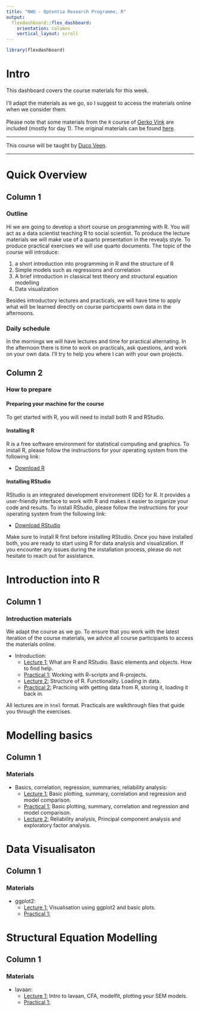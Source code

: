```yaml
---
title: "NWU - Optentia Research Programme, R"
output: 
  flexdashboard::flex_dashboard:
    orientation: columns
    vertical_layout: scroll
---
```


```r
library(flexdashboard)
```

<!-- https://chat.openai.com/chat/dd967c72-a49c-4f21-ab54-2e20284b6ab0 -->

# Intro {.sidebar}

This dashboard covers the course materials for this week. 
<br> <br>
I'll adapt the materials as we go, so I suggest to access the materials online when we consider them. 
<br> <br>
Please note that some materials from the `R` course of [Gerko Vink](https://www.gerkovink.com) are included (mostly for day 1). The original materials can be found [here](https://github.com/gerkovink/R).

---

This course will be taught by [Duco Veen](https://www.ducoveen.com/). <br>

---
# Quick Overview

## Column 1

### Outline

Hi we are going to develop a short course on programming with R. You will act as a data scientist teaching R to social scientist. To produce the lecture materials we will make use of a quarto presentation in the revealjs style. To produce practical exercises we will use quarto documents. The topic of the course will introduce:

1)	a short introduction into programming in R and the structure of R
2)	Simple models such as regressions and correlation
3)	A brief introduction in classical test theory and structural equation modelling 
4)	Data visualization

Besides introductory lectures and practicals, we will have time to apply what will be learned directly on course participants own data in the afternoons. 

### Daily schedule 

In the mornings we will have lectures and time for practical alternating. In the afternoon there is time to work on practicals, ask questions, and work on your own data. I'll try to help you where I can with your own projects.

<!-- | When?  |      | What?      | -->
<!-- |:--------|:-------|:-------------| -->
<!-- | 09.00 | 09.30  | Lecture | -->
<!-- | 09:30 | 10.15  | Practical | -->
<!-- | 10.15 | 10.45  | Discussion | -->
<!-- |       | **break** |            | -->
<!-- | 11.00 | 11.45  | Lecture | -->
<!-- | 11:45 | 12.30  | Practical | -->
<!-- | 14:00 | 14.30  | Discussion | -->
<!-- | 14:30 | 15:30 | Lecture | -->
<!-- |       | **break** |            | -->
<!-- | 15:45 | 16.30  | Practical | -->
<!-- | 16:30 | 17:00  | Discussion | -->



## Column 2

### How to prepare

#### Preparing your machine for the course

To get started with R, you will need to install both R and RStudio. 

#### Installing R

R is a free software environment for statistical computing and graphics. To install R, please follow the instructions for your operating system from the following link:

- [Download R](https://cran.r-project.org/)

#### Installing RStudio

RStudio is an integrated development environment (IDE) for R. It provides a user-friendly interface to work with R and makes it easier to organize your code and results. To install RStudio, please follow the instructions for your operating system from the following link:

- [Download RStudio](https://rstudio.com/products/rstudio/download/)

Make sure to install R first before installing RStudio. Once you have installed both, you are ready to start using R for data analysis and visualization. If you encounter any issues during the installation process, please do not hesitate to reach out for assistance.




# Introduction into R

## Column 1

### Introduction materials
We adapt the course as we go. To ensure that you work with the latest iteration of the course materials, we advice all course participants to access the materials online.

- Introduction: 
    - [Lecture 1:](content/01_Introduction/lecture_01.html) What are R and RStudio. Basic elements and objects. How to find help.
    - [Practical 1:](content/01_Introduction/practical_01.html) Working with R-scripts and R-projects.
    - [Lecture 2:](content/01_Introduction/lecture_02.html) Structure of R. Functionality. Loading in data. 
    - [Practical 2:](content/01_Introduction/practical_02.html) Practicing with getting data from R, storing it, loading it back in.


All lectures are in `html` format. Practicals are walkthrough files that guide you through the exercises. 


# Modelling basics

## Column 1

### Materials

- Basics, correlation, regression, summaries, reliability analysis: 
    - [Lecture 1:](content/02_modelling/lecture_01.html) Basic plotting, summary, correlation and regression and model comparison. 
    - [Practical 1:](content/02_modelling/practical_01.html) Basic plotting, summary, correlation and regression and model comparison. 
    - [Lecture 2:](content/02_modelling/lecture_01.html) Reliability analysis, Principal component analysis and exploratory factor analysis. 
    
    <!-- - [Lecture 2:](content/02_modelling/lecture_02.html)  -->


# Data Visualisaton

## Column 1

### Materials

- ggplot2: 
    - [Lecture 1:](content/03_data_visualisation/lecture_01.html) Visualisation using ggplot2 and basic plots.
    - [Practical 1:](content/03_data_visualisation/practical_01.html) 
    
    <!-- - [Lecture 2:](content/03_data_visualisation/lecture_02.html)  -->


# Structural Equation Modelling

## Column 1

### Materials

- lavaan: 
    - [Lecture 1:](content/04_SEMn/lecture_01.html) Intro to lavaan, CFA, modelfit, plotting your SEM models.
    - [Practical 1:](content/04_SEM/practical_01.html) 
    
    <!-- - [Lecture 2:](content/04_SEM/lecture_02.html) -->

